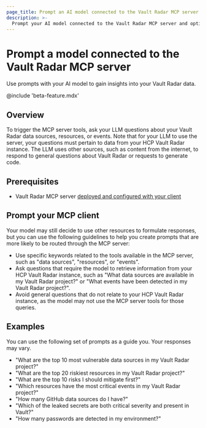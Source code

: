 ```yaml
---
page_title: Prompt an AI model connected to the Vault Radar MCP server
description: >-
  Prompt your AI model connected to the Vault Radar MCP server and optimize your secrets management workflow.
---
```


# Prompt a model connected to the Vault Radar MCP server 

Use prompts with your AI model to gain insights into your Vault Radar data.

@include 'beta-feature.mdx'

## Overview

To trigger the MCP server tools, ask your LLM questions about your Vault Radar
data sources, resources, or events. Note that for your LLM to use the server,
your questions must pertain to data from your HCP Vault Radar instance. The LLM
uses other sources, such as content from the internet, to respond to general
questions about Vault Radar or requests to generate code.

## Prerequisites

- Vault Radar MCP server [deployed and configured with your client](/hcp/docs/vault-radar/mcp-server/deploy)

## Prompt your MCP client

Your model may still decide to use other resources to formulate responses, but
you can use the following guidelines to help you create prompts that are more
likely to be routed through the MCP server:
 
- Use specific keywords related to the tools available in the MCP server, such as "data sources", "resources", or "events".
- Ask questions that require the model to retrieve information from your HCP Vault Radar instance, such as "What data sources are available in my Vault Radar project?" or "What events have been detected in my Vault Radar project?".
- Avoid general questions that do not relate to your HCP Vault Radar instance, as the model may not use the MCP server tools for those queries.

## Examples     

You can use the following set of prompts as a guide you. Your responses may vary.

- "What are the top 10 most vulnerable data sources in my Vault Radar project?"
- "What are the top 20 riskiest resources in my Vault Radar project?"
- "What are the top 10 risks I should mitigate first?"
- "Which resources have the most critical events in my Vault Radar project?"
- "How many GitHub data sources do I have?"
- "Which of the leaked secrets are both critical severity and present in Vault?"
- "How many passwords are detected in my environment?"

